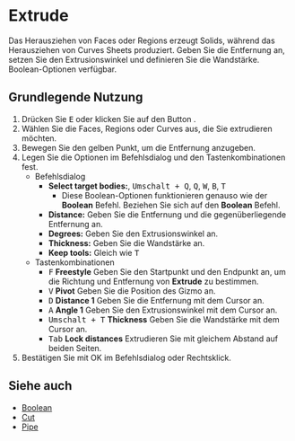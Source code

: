 
# Extrude

<Reference shortcut="E" command="Extrude" button="Rechts von der Befehlsleiste"  buttonIcon="button-extrude"/>

Das Herausziehen von Faces oder Regions erzeugt Solids, während das Herausziehen von Curves Sheets produziert. Geben Sie die Entfernung an, setzen Sie den Extrusionswinkel und definieren Sie die Wandstärke. Boolean-Optionen verfügbar.

## Grundlegende Nutzung

1. Drücken Sie <kbd>E</kbd> oder klicken Sie auf den Button <ButtonIcon type="button-extrude" />.
2. Wählen Sie die Faces, Regions oder Curves aus, die Sie extrudieren möchten.
3. Bewegen Sie den gelben Punkt, um die Entfernung anzugeben.
4. Legen Sie die Optionen im Befehlsdialog und den Tastenkombinationen fest.
   - <Kst>Befehlsdialog</Kst>
      - **Select target bodies:**, <kbd>Umschalt + Q</kbd>, <kbd>Q</kbd>, <kbd>W</kbd>, <kbd>B</kbd>, <kbd>T</kbd>
         - Diese Boolean-Optionen funktionieren genauso wie der **Boolean** Befehl. Beziehen Sie sich auf den **Boolean** Befehl.
      - **Distance:** Geben Sie die Entfernung und die gegenüberliegende Entfernung an.
      - **Degrees:** Geben Sie den Extrusionswinkel an.
      - **Thickness:** Geben Sie die Wandstärke an.
      - **Keep tools:** Gleich wie <kbd>T</kbd>
   - <Kst>Tastenkombinationen</Kst>
      - <kbd>F</kbd> **Freestyle** Geben Sie den Startpunkt und den Endpunkt an, um die Richtung und Entfernung von **Extrude** zu bestimmen.
      - <kbd>V</kbd> **Pivot** Geben Sie die Position des Gizmo an. 
      - <kbd>D</kbd> **Distance 1** Geben Sie die Entfernung mit dem Cursor an.
      - <kbd>A</kbd> **Angle 1** Geben Sie den Extrusionswinkel mit dem Cursor an.
      - <kbd>Umschalt + T</kbd> **Thickness** Geben Sie die Wandstärke mit dem Cursor an.
      - <kbd>Tab</kbd> **Lock distances** Extrudieren Sie mit gleichem Abstand auf beiden Seiten.
5. Bestätigen Sie mit OK im Befehlsdialog oder Rechtsklick.

## Siehe auch
- [Boolean](boolean)
- [Cut](cut)
- [Pipe](pipe)